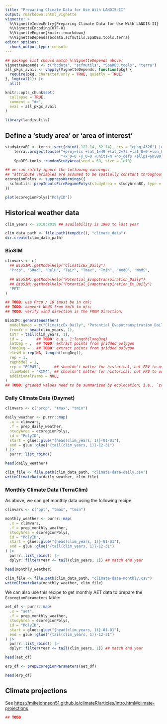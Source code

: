 ```yaml
---
title: "Preparing Climate Data for Use With LANDIS-II"
output: rmarkdown::html_vignette
vignette: >
  %\VignetteIndexEntry{Preparing Climate Data for Use With LANDIS-II}
  %\VignetteEncoding{UTF-8}
  %\VignetteEngine{knitr::rmarkdown}
  %\VignetteDepends{bcdata,scfmutils,SpaDES.tools,terra}
editor_options: 
  chunk_output_type: console
---
```


```r
## package list should match %\VignetteDepends above!
VignetteDepends <- c("bcdata", "scfmutils", "SpaDES.tools", "terra")
all_pkgs_avail <- vapply(VignetteDepends, function(pkg) {
  require(pkg, character.only = TRUE, quietly = TRUE)
}, logical(1)) |>
  all()

knitr::opts_chunk$set(
  collapse = TRUE,
  comment = "#>",
  eval = all_pkgs_avail
)
```

```r
library(landisutils)
```

## Define a 'study area' or 'area of interest'

```r
studyAreaBC <- terra::vect(cbind(-122.14, 52.14), crs = "epsg:4326") |>
    terra::project(paste("+proj=lcc +lat_1=49 +lat_2=77 +lat_0=0 +lon_0=-95",
                         "+x_0=0 +y_0=0 +units=m +no_defs +ellps=GRS80 +towgs84=0,0,0")) |>
    SpaDES.tools::randomStudyArea(seed = 60, size = 1e10)

## we can safely ignore the following warnings:
## "attribute variables are assumed to be spatially constant throughout all geometries"
ecoregionPolys <- suppressWarnings({
  scfmutils::prepInputsFireRegimePolys(studyArea = studyAreaBC, type = "BECNDT")
})

plot(ecoregionPolys["PolyID"])
```

## Historical weather data

```r
clim_years <- 2018:2019 ## availability is 1980 to last year

clim_data_path <- file.path(tempdir(), "climate_data")
dir.create(clim_data_path)
```

### BioSIM

```r
climvars <- c(
  ## BioSIM::getModelHelp("ClimaticEx_Daily")
  "Prcp", "SRad", "RelH", "Tair", "Tmax", "Tmin", "WndD", "WndS",
  
  ## BioSIM::getModelHelp("Potential_Evapotranspiration_Daily")
  ## BioSIM::getModelHelp("Potential_Evapotranspiration_Ex_Daily")
  "PET"
)

## TODO: use Prcp / 10 (must be in cm);
## TODO: convert WndS from km/h to m/s;
## TODO: verify wind direction is the FROM Direction;

BioSIM::generateWeather(
  modelNames = c("ClimaticEx_Daily", "Potential_Evapotranspiration_Daily"),
  fromYr = head(clim_years, 1),
  toYr = tail(clim_years, 1),
  id = ,      ## TODO: e.g., 1:length(longDeg)
  latDeg = ,  ## TODO: extract points from gridded polygon
  longDeg = , ## TODO: extract points from gridded polygon
  elevM = rep(NA, length(longDeg)),
  rep = 1,
  repModel = 1,
  rcp = "RCP45",      ## shouldn't matter for historical, but FRV to use SSPs not RCPs;
  climModel = "RCM4", ## shouldn't matter for historical, but FRV to use SSPs not RCPs;
  additionalParms = NULL
)
## TODO: gridded values need to be summarized by ecolocation; i.e., `zonal`
```

### Daily Climate Data (Daymet)

```r
climvars <- c("prcp", "tmax", "tmin")

daily_weather <- purrr::map(
  .x = climvars,
  .f = prep_daily_weather,
  studyArea = ecoregionPolys,
  id = "PolyID",
  start = glue::glue("{head(clim_years, 1)}-01-01"),
  end = glue::glue("{tail(clim_years, 1)}-12-31")
) |>
  purrr::list_rbind()

head(daily_weather)

clim_file <- file.path(clim_data_path, "climate-data-daily.csv")
writeClimateData(daily_weather, clim_file)
```

### Monthly Climate Data (TerraClim)

As above, we can get monthly data using the following recipe:

```r
climvars <- c("ppt", "tmax", "tmin")

monthly_weather <- purrr::map(
  .x = climvars,
  .f = prep_monthly_weather,
  studyArea = ecoregionPolys,
  id = "PolyID",
  start = glue::glue("{head(clim_years, 1)}-01-01"),
  end = glue::glue("{tail(clim_years, 1)}-12-31")
) |>
  purrr::list_rbind() |>
  dplyr::filter(Year <= tail(clim_years, 1)) ## match end year

head(monthly_weather)

clim_file <- file.path(clim_data_path, "climate-data-monthly.csv")
writeClimateData(monthly_weather, clim_file)
```

We can also use this recipe to get monthly AET data to prepare the `EcoregionParameters` table:

```r
aet_df <- purrr::map(
  .x = "aet",
  .f = prep_monthly_weather,
  studyArea = ecoregionPolys,
  id = "PolyID",
  start = glue::glue("{head(clim_years, 1)}-01-01"),
  end = glue::glue("{tail(clim_years, 1)}-12-31")
) |>
  purrr::list_rbind() |>
  dplyr::filter(Year <= tail(clim_years, 1)) ## match end year

head(aet_df)

erp_df <- prepEcoregionParameters(aet_df)

head(erp_df)
```

## Climate projections

See <https://mikejohnson51.github.io/climateR/articles/intro.html#climate-projections>

```r
## TODO
```
